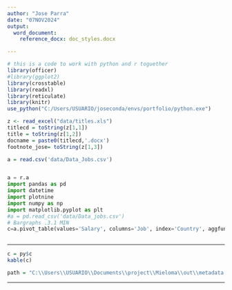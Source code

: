 ```yaml
---
author: "Jose Parra"
date: "07NOV2024"
output: 
  word_document:
    reference_docx: doc_styles.docx

---
```


```r
# this is a code to work with python and r toguether
library(officer)
#library(ggplot2)
library(crosstable)
library(readxl)
library(reticulate)
library(knitr)
use_python("C:/Users/USUARIO/joseconda/envs/portfolio/python.exe")

z <- read_excel("data/titles.xls")
titlecd = toString(z[1,1])
title = toString(z[1,2])
docname = paste0(titlecd,'.docx')
footnote_jose= toString(z[1,3])

a = read.csv('data/Data_Jobs.csv')



```


```python

a = r.a
import pandas as pd
import datetime
import plotnine
import numpy as np
import matplotlib.pyplot as plt
#a = pd.read_csv('data/Data_jobs.csv')
# Bargraphs .3.1 MIN
c=a.pivot_table(values='Salary', columns='Job', index='Country', aggfunc='min')



```

____________________________________________________________

```r
c = py$c
kable(c)

path = "C:\\Users\\USUARIO\\Documents\\project\\Mieloma\\out\\metadata.txt"
```

____________________________________________________________

